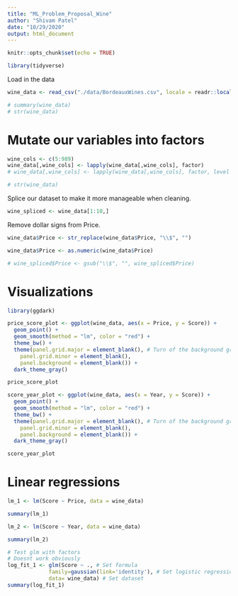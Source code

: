 ```yaml
---
title: "ML_Problem_Proposal_Wine"
author: "Shivam Patel"
date: "10/29/2020"
output: html_document
---
```


```r
knitr::opts_chunk$set(echo = TRUE)
```

```r
library(tidyverse)
```


Load in the data

```r
wine_data <- read_csv("./data/BordeauxWines.csv", locale = readr::locale(encoding = "latin1"))
```

```r
# summary(wine_data)
# str(wine_data)
```

# Mutate our variables into factors

```r
wine_cols <- c(5:989)
wine_data[,wine_cols] <- lapply(wine_data[,wine_cols], factor)
# wine_data[,wine_cols] <- lapply(wine_data[,wine_cols], factor, level = c(0, 1), labels = c("0", "1"))

# str(wine_data)
```

Splice our dataset to make it more manageable when cleaning.

```r
wine_spliced <- wine_data[1:10,]
```

Remove dollar signs from Price.

```r
wine_data$Price <- str_replace(wine_data$Price, "\\$", "")

wine_data$Price <- as.numeric(wine_data$Price)

# wine_spliced$Price <- gsub("\\$", "", wine_spliced$Price)
```

# Visualizations

```r
library(ggdark)

price_score_plot <- ggplot(wine_data, aes(x = Price, y = Score)) +
  geom_point() +
  geom_smooth(method = "lm", color = "red") +
  theme_bw() +
  theme(panel.grid.major = element_blank(), # Turn of the background grid
    panel.grid.minor = element_blank(),
    panel.background = element_blank()) +
  dark_theme_gray()

price_score_plot

score_year_plot <- ggplot(wine_data, aes(x = Year, y = Score)) +
  geom_point() +
  geom_smooth(method = "lm", color = "red") +
  theme_bw() +
  theme(panel.grid.major = element_blank(), # Turn of the background grid
    panel.grid.minor = element_blank(),
    panel.background = element_blank()) +
  dark_theme_gray()

score_year_plot
```

# Linear regressions

```r
lm_1 <- lm(Score ~ Price, data = wine_data)

summary(lm_1)
```

```r
lm_2 <- lm(Score ~ Year, data = wine_data)

summary(lm_2)
```


```r
# Test glm with factors
# Doesnt work obviously
log_fit_1 <- glm(Score ~ ., # Set formula
             family=gaussian(link='identity'), # Set logistic regression
             data= wine_data) # Set dataset
summary(log_fit_1)
```

